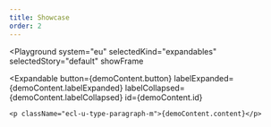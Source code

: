 ```yaml
---
title: Showcase
order: 2
---
```




<Playground
  system="eu"
  selectedKind="expandables"
  selectedStory="default"
  showFrame
>
  <Expandable
    button={demoContent.button}
    labelExpanded={demoContent.labelExpanded}
    labelCollapsed={demoContent.labelCollapsed}
    id={demoContent.id}
  >
    <p className="ecl-u-type-paragraph-m">{demoContent.content}</p>
  </Expandable>
</Playground>
